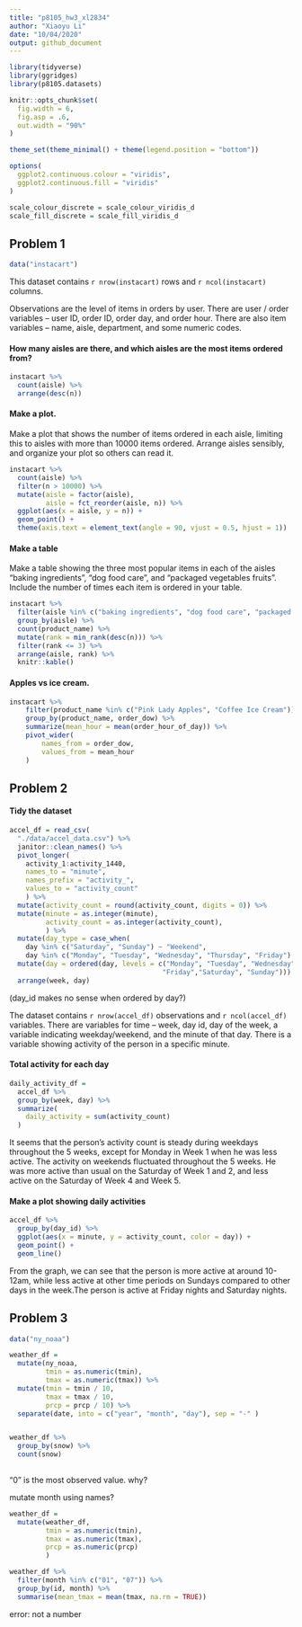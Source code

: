 ```yaml
---
title: "p8105_hw3_xl2834"
author: "Xiaoyu Li"
date: "10/04/2020"
output: github_document
---
```


```r
library(tidyverse)
library(ggridges)
library(p8105.datasets)

knitr::opts_chunk$set(
  fig.width = 6,
  fig.asp = .6,
  out.width = "90%"
)

theme_set(theme_minimal() + theme(legend.position = "bottom"))

options(
  ggplot2.continuous.colour = "viridis",
  ggplot2.continuous.fill = "viridis"
)

scale_colour_discrete = scale_colour_viridis_d
scale_fill_discrete = scale_fill_viridis_d
```

## Problem 1
```r
data("instacart")
```

This dataset contains `r nrow(instacart)` rows and `r ncol(instacart)` columns. 

Observations are the level of items in orders by user. There are user / order variables -- user ID, order ID, order day, and order hour. There are also item variables -- name, aisle, department, and some numeric codes. 

#### How many aisles are there, and which aisles are the most items ordered from?

```r
instacart %>% 
  count(aisle) %>% 
  arrange(desc(n))
```

#### Make a plot.
Make a plot that shows the number of items ordered in each aisle, limiting this to aisles with more than 10000 items ordered. Arrange aisles sensibly, and organize your plot so others can read it.

```r
instacart %>% 
  count(aisle) %>% 
  filter(n > 10000) %>% 
  mutate(aisle = factor(aisle),
         aisle = fct_reorder(aisle, n)) %>% 
  ggplot(aes(x = aisle, y = n)) + 
  geom_point() +
  theme(axis.text = element_text(angle = 90, vjust = 0.5, hjust = 1))
```

#### Make a table
Make a table showing the three most popular items in each of the aisles “baking ingredients”, “dog food care”, and “packaged vegetables fruits”. Include the number of times each item is ordered in your table.

```r
instacart %>% 
  filter(aisle %in% c("baking ingredients", "dog food care", "packaged vegetables fruits")) %>% 
  group_by(aisle) %>% 
  count(product_name) %>% 
  mutate(rank = min_rank(desc(n))) %>% 
  filter(rank <= 3) %>% 
  arrange(aisle, rank) %>% 
  knitr::kable()
```

#### Apples vs ice cream.

```r
instacart %>% 
	filter(product_name %in% c("Pink Lady Apples", "Coffee Ice Cream")) %>% 
	group_by(product_name, order_dow) %>% 
	summarize(mean_hour = mean(order_hour_of_day)) %>% 
	pivot_wider(
		names_from = order_dow,
		values_from = mean_hour
	)
```

## Problem 2

#### Tidy the dataset
```r
accel_df = read_csv(
  "./data/accel_data.csv") %>%
  janitor::clean_names() %>% 
  pivot_longer(
    activity_1:activity_1440,
    names_to = "minute",
    names_prefix = "activity_",
    values_to = "activity_count"
    ) %>% 
  mutate(activity_count = round(activity_count, digits = 0)) %>% 
  mutate(minute = as.integer(minute),
         activity_count = as.integer(activity_count),
         ) %>% 
  mutate(day_type = case_when(
    day %in% c("Saturday", "Sunday") ~ "Weekend",
    day %in% c("Monday", "Tuesday", "Wednesday", "Thursday", "Friday") ~ "Weekday")) %>% 
  mutate(day = ordered(day, levels = c("Monday", "Tuesday", "Wednesday", "Thursday", 
                                      "Friday","Saturday", "Sunday"))) %>% 
  arrange(week, day)
```
(day_id makes no sense when ordered by day?)


The dataset contains `r nrow(accel_df)` observations and `r ncol(accel_df)` variables. There are variables for time -- week, day id, day of the week, a variable indicating weekday/weekend, and the minute of that day. There is a variable showing activity of the person in a specific minute. 

#### Total activity for each day

```r
daily_activity_df = 
  accel_df %>% 
  group_by(week, day) %>% 
  summarize(
    daily_activity = sum(activity_count)
  )

```

It seems that the person's activity count is steady during weekdays throughout the 5 weeks, except for Monday in Week 1 when he was less active. The activity on weekends fluctuated throughout the 5 weeks. He was more active than usual on the Saturday of Week 1 and 2, and less active on the Saturday of Week 4 and Week 5.

#### Make a plot showing daily activities


```r
accel_df %>% 
  group_by(day_id) %>% 
  ggplot(aes(x = minute, y = activity_count, color = day)) +
  geom_point() +
  geom_line()
```

From the graph, we can see that the person is more active at around 10-12am, while less active at other time periods on Sundays compared to other days in the week.The person is active at Friday nights and Saturday nights.  

## Problem 3

```r
data("ny_noaa")
```

```r
weather_df = 
  mutate(ny_noaa,
         tmin = as.numeric(tmin),
         tmax = as.numeric(tmax)) %>% 
  mutate(tmin = tmin / 10,
         tmax = tmax / 10,
         prcp = prcp / 10) %>% 
  separate(date, into = c("year", "month", "day"), sep = "-" ) 


weather_df %>% 
  group_by(snow) %>% 
  count(snow)
    
```

"0" is the most observed value. why?

mutate month using names?

```r
  
weather_df = 
  mutate(weather_df, 
         tmin = as.numeric(tmin),
         tmax = as.numeric(tmax),
         prcp = as.numeric(prcp)
         )

weather_df %>% 
  filter(month %in% c("01", "07")) %>% 
  group_by(id, month) %>%
  summarise(mean_tmax = mean(tmax, na.rm = TRUE)) 

```
error: not a number


